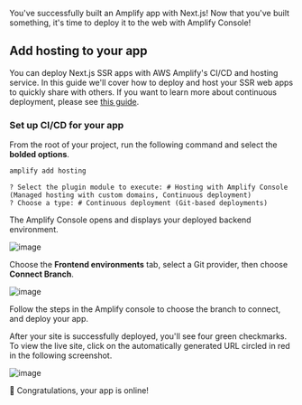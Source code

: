 You've successfully built an Amplify app with Next.js! Now that you've built something, it's time to deploy it to the web with Amplify Console!

## Add hosting to your app
You can deploy Next.js SSR apps with AWS Amplify's CI/CD and hosting service. In this guide we'll cover how to deploy and host your SSR web apps to quickly share with others. If you want to learn more about continuous deployment, please see [this guide](https://docs.aws.amazon.com/amplify/latest/userguide/multi-environments.html#standard).

### Set up CI/CD for your app

From the root of your project, run the following command and select the **bolded options**. 
```bash
amplify add hosting
```

```console
? Select the plugin module to execute: # Hosting with Amplify Console (Managed hosting with custom domains, Continuous deployment)
? Choose a type: # Continuous deployment (Git-based deployments)
```
The Amplify Console opens and displays your deployed backend environment. 

![image](../../images/start-nextjs-deploy-1.png)

Choose the **Frontend environments** tab, select a Git provider, then choose **Connect Branch**.

![image](../../images/start-nextjs-deploy-2.png)

Follow the steps in the Amplify console to choose the branch to connect, and deploy your app. 

After your site is successfully deployed, you'll see four green checkmarks. To view the live site, click on the automatically generated URL circled in red in the following screenshot.

![image](../../images/start-nextjs-deploy-3.png)

👏 Congratulations, your app is online!

